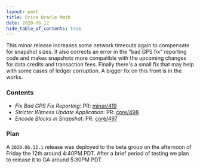 ```yaml
---
layout: post
title: Price Oracle Math
date: 2020-06-12
hide_table_of_contents: true
---
```


This minor release increases some network timeouts again to compensate for snapshot sizes. It also
corrects an error in the "bad GPS fix" reporting code and makes snapshots more compatible with the
upcoming changes for data credits and transaction fees. Finally there's a small fix that may help
with some cases of ledger corruption. A bigger fix on this front is in the works.

<!--truncate-->

### Contents

- _Fix Bad GPS Fix Reporting_: PR: [miner/419](https://github.com/helium/miner/pull/419)
- _Stricter Witness Update Application_: PR:
  [core/498](https://github.com/helium/blockchain-core/pull/498)
- _Encode Blocks in Snapshot_: PR: [core/497](https://github.com/helium/blockchain-core/pull/497)

### Plan

A `2020.06.12.1` release was deployed to the beta group on the afternoon of Friday the 12th around
4:40PM PDT. After a brief period of testing we plan to release it to GA around 5:30PM PDT.
